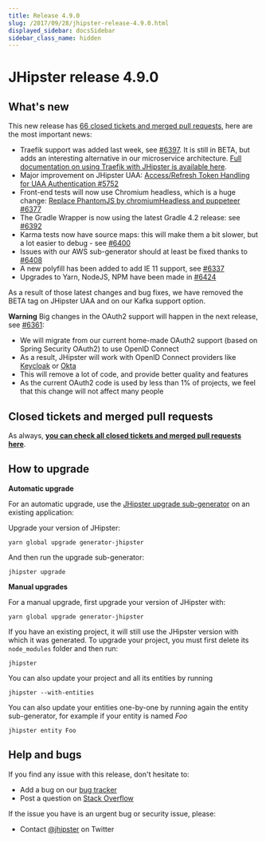 ```yaml
---
title: Release 4.9.0
slug: /2017/09/28/jhipster-release-4.9.0.html
displayed_sidebar: docsSidebar
sidebar_class_name: hidden
---
```


JHipster release 4.9.0
==================

What's new
----------

This new release has [66 closed tickets and merged pull requests](https://github.com/jhipster/generator-jhipster/issues?q=milestone%3A4.9.0+is%3Aclosed), here are the most important news:

- Traefik support was added last week, see [#6397](https://github.com/jhipster/generator-jhipster/issues/6397). It is still in BETA, but adds an interesting alternative in our microservice architecture. [Full documentation on using Traefik with JHipster is available here](/traefik/).
- Major improvement on JHipster UAA: [Access/Refresh Token Handling for UAA Authentication #5752](https://github.com/jhipster/generator-jhipster/issues/5752)
- Front-end tests will now use Chromium headless, which is a huge change: [Replace PhantomJS by chromiumHeadless and puppeteer #6377](https://github.com/jhipster/generator-jhipster/pull/6377)
- The Gradle Wrapper is now using the latest Gradle 4.2 release: see [#6392](https://github.com/jhipster/generator-jhipster/pull/6392)
- Karma tests now have source maps: this will make them a bit slower, but a lot easier to debug - see [#6400](https://github.com/jhipster/generator-jhipster/pull/6400)
- Issues with our AWS sub-generator should at least be fixed thanks to [#6408](https://github.com/jhipster/generator-jhipster/pull/6408)
- A new polyfill has been added to add IE 11 support, see [#6337](https://github.com/jhipster/generator-jhipster/issues/6337)
- Upgrades to Yarn, NodeJS, NPM have been made in [#6424](https://github.com/jhipster/generator-jhipster/pull/6424)

As a result of those latest changes and bug fixes, we have removed the BETA tag on JHipster UAA and on our Kafka support option.

**Warning** Big changes in the OAuth2 support will happen in the next release, see [#6361](https://github.com/jhipster/generator-jhipster/pull/6361):

- We will migrate from our current home-made OAuth2 support (based on Spring Security OAuth2) to use OpenID Connect
- As a result, JHipster will work with OpenID Connect providers like [Keycloak](http://www.keycloak.org/) or [Okta](https://www.okta.com)
- This will remove a lot of code, and provide better quality and features
- As the current OAuth2 code is used by less than 1% of projects, we feel that this change will not affect many people

Closed tickets and merged pull requests
------------
As always, __[you can check all closed tickets and merged pull requests here](https://github.com/jhipster/generator-jhipster/issues?q=milestone%3A4.9.0+is%3Aclosed)__.

How to upgrade
------------

**Automatic upgrade**

For an automatic upgrade, use the [JHipster upgrade sub-generator](/upgrading-an-application/) on an existing application:

Upgrade your version of JHipster:

```
yarn global upgrade generator-jhipster
```

And then run the upgrade sub-generator:

```
jhipster upgrade
```

**Manual upgrades**

For a manual upgrade, first upgrade your version of JHipster with:

```
yarn global upgrade generator-jhipster
```

If you have an existing project, it will still use the JHipster version with which it was generated.
To upgrade your project, you must first delete its `node_modules` folder and then run:

```
jhipster
```

You can also update your project and all its entities by running

```
jhipster --with-entities
```

You can also update your entities one-by-one by running again the entity sub-generator, for example if your entity is named _Foo_

```
jhipster entity Foo
```

Help and bugs
--------------

If you find any issue with this release, don't hesitate to:

- Add a bug on our [bug tracker](https://github.com/jhipster/generator-jhipster/issues?state=open)
- Post a question on [Stack Overflow](http://stackoverflow.com/tags/jhipster/info)

If the issue you have is an urgent bug or security issue, please:

- Contact [@jhipster](https://twitter.com/jhipster) on Twitter
